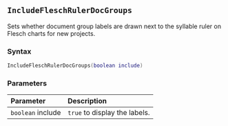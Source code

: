 ::: {.minipage data-latex="{\textwidth}"}
## `IncludeFleschRulerDocGroups`

Sets whether document group labels are drawn next to the syllable ruler on Flesch charts for new projects.

### Syntax {-}

``` .lua
IncludeFleschRulerDocGroups(boolean include)
```

### Parameters {-}

**Parameter** | **Description**
| :-- | :-- |
| `boolean` include | `true` to display the labels. |
:::
